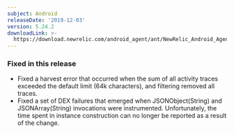 ```yaml
---
subject: Android
releaseDate: '2019-12-03'
version: 5.24.2
downloadLink: >-
  https://download.newrelic.com/android_agent/ant/NewRelic_Android_Agent_5.24.2.zip
---
```


### Fixed in this release

* Fixed a harvest error that occurred when the sum of all activity traces exceeded the default limit (64k characters), and filtering removed all traces.
* Fixed a set of DEX failures that emerged when JSONObject(String) and JSONArray(String) invocations were instrumented. Unfortunately, the time spent in instance construction can no longer be reported as a result of the change.
